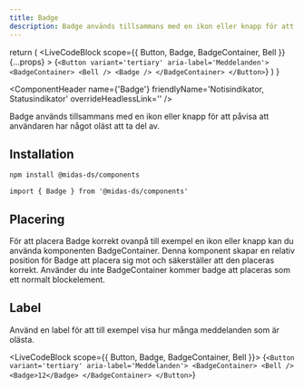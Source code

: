 ```yaml
---
title: Badge
description: Badge används tillsammans med en ikon eller knapp för att påvisa att användaren har något oläst att ta del av.
---
```



  return (
    <LiveCodeBlock
      scope={{ Button, Badge, BadgeContainer, Bell }}
      {...props}
    >
      {`<Button variant='tertiary' aria-label='Meddelanden'>
        <BadgeContainer>
          <Bell />
          <Badge />
        </BadgeContainer>
      </Button>`}
    </LiveCodeBlock>
  )
}

<ComponentHeader
  name={'Badge'}
  friendlyName='Notisindikator, Statusindikator'
  overrideHeadlessLink=''
/>

Badge används tillsammans med en ikon eller knapp för att påvisa att användaren har något oläst att ta del av.

<Example hideCode />

## Installation

```bash npm2yarn
npm install @midas-ds/components
```

```tsx
import { Badge } from '@midas-ds/components'
```

<Example hideExample />

## Placering

För att placera Badge korrekt ovanpå till exempel en ikon eller knapp kan du använda komponenten BadgeContainer. Denna komponent skapar en relativ position för Badge att placera sig mot och säkerställer att den placeras korrekt. Använder du inte BadgeContainer kommer badge att placeras som ett normalt blockelement.

## Label

Använd en label för att till exempel visa hur många meddelanden som är olästa.

<LiveCodeBlock scope={{ Button, Badge, BadgeContainer, Bell }}>
  {`<Button variant='tertiary' aria-label='Meddelanden'>
    <BadgeContainer>
      <Bell />
      <Badge>12</Badge>
    </BadgeContainer>
  </Button>`}
</LiveCodeBlock>
